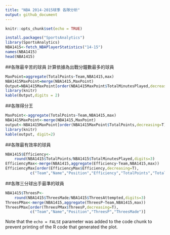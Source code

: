 ---
title: "NBA 2014-2015球季 各隊分析"
output: github_document
---

```{r setup, include=FALSE}
knitr::opts_chunk$set(echo = TRUE)
```

```{r echo=T}
install.packages("SportsAnalytics")
library(SportsAnalytics)
NBA1415<-fetch_NBAPlayerStatistics("14-15")
names(NBA1415)
head(NBA1415)
```

##各隊最辛苦的球員
計算依據為出戰分鐘數最多的球員

```{r echo=T}
MaxPoint=aggregate(TotalPoints~Team,NBA1415,max)
NBA1415MaxPoint=merge(NBA1415,MaxPoint)
Output=NBA1415MaxPoint[order(NBA1415MaxPoint$TotalMinutesPlayed,decreasing = T),c("Team","Name","TotalMinutesPlayed")]
library(knitr)
kable(Output,digits = 2)
```

##各隊得分王

```{r echo=T}
MaxPoint<-aggregate(TotalPoints~Team,NBA1415,max)
NBA1415MaxPoint<-merge(NBA1415,MaxPoint)
output<-NBA1415MaxPoint[order(NBA1415MaxPoint$TotalPoints,decreasing=T),c("Team","Name","TotalPoints")]
library(knitr)
kable(output, digit=2)
```

##各隊最有效率的球員

```{r echo=T}
NBA1415$Efficiency<-
    round(NBA1415$TotalPoints/NBA1415$TotalMinutesPlayed,digits=3)
EfficiencyMax<-merge(NBA1415,aggregate(Efficiency~Team,NBA1415,max))
EfficiencyMax[order(EfficiencyMax$Efficiency,decreasing=T),
           c("Team","Name","Position","Efficiency","TotalPoints","TotalMinutesPlayed")]

```

##各隊三分球出手最準的球員

```{r echo=T}

NBA1415$ThreesP<-
    round(NBA1415$ThreesMade/NBA1415$ThreesAttempted,digits=3)
ThreesPMax<-merge(NBA1415,aggregate(ThreesP~Team,NBA1415,max))
ThreesPMax[order(ThreesPMax$ThreesP,decreasing=T),
           c("Team","Name","Position","ThreesP","ThreesMade")]

```


Note that the `echo = FALSE` parameter was added to the code chunk to prevent printing of the R code that generated the plot.
